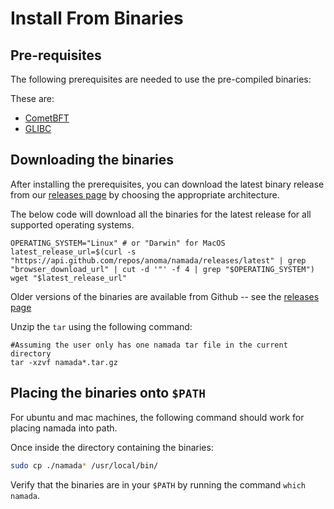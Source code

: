 # Install From Binaries

## Pre-requisites
The following prerequisites are needed to use the pre-compiled binaries: 

These are: 
- [CometBFT](./binaries/prerequisites.mdx#installing-cometbft)
- [GLIBC](./binaries/prerequisites.mdx#installing-glibc)

## Downloading the binaries

After installing the prerequisites, you can download the latest binary release from our [releases page](https://github.com/anoma/namada/releases) by choosing the appropriate architecture.

The below code will download all the binaries for the latest release for all supported operating systems.
```shell copy
OPERATING_SYSTEM="Linux" # or "Darwin" for MacOS
latest_release_url=$(curl -s "https://api.github.com/repos/anoma/namada/releases/latest" | grep "browser_download_url" | cut -d '"' -f 4 | grep "$OPERATING_SYSTEM")
wget "$latest_release_url"
```

Older versions of the binaries are available from Github -- see the [releases page](https://github.com/anoma/namada/releases)

Unzip the `tar` using the following command:
```shell copy
#Assuming the user only has one namada tar file in the current directory
tar -xzvf namada*.tar.gz
```

## Placing the binaries onto `$PATH`
For ubuntu and mac machines, the following command should work for placing namada into path.

Once inside the directory containing the binaries:
```bash copy
sudo cp ./namada* /usr/local/bin/
```
Verify that the binaries are in your `$PATH` by running the command `which namada`.
